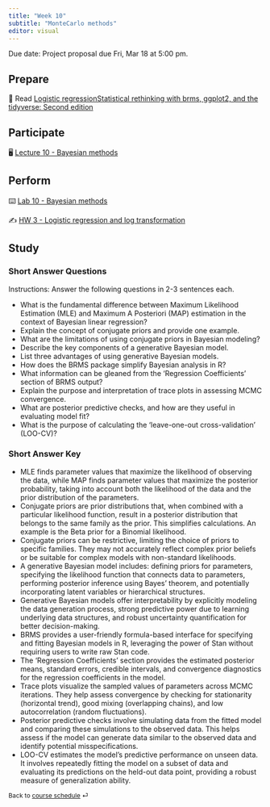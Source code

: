 ```yaml
---
title: "Week 10"
subtitle: "MonteCarlo methods"
editor: visual
---
```


::: callout-important
Due date: Project proposal due Fri, Mar 18 at 5:00 pm.
:::

## Prepare

📖 Read [Logistic regressionStatistical rethinking with brms, ggplot2, and the tidyverse: Second edition](https://bookdown.org/content/4857/)

## Participate

🖥️ [Lecture 10 - Bayesian methods](/slides/BSM_8740_lec_10.html)

## Perform

⌨️ [Lab 10 - Bayesian methods](labs/BSMM_8740_lab_10.html)

✍️ [HW 3 - Logistic regression and log transformation](/hw/hw-3.html)

## Study

### Short Answer Questions

Instructions: Answer the following questions in 2-3 sentences each.

-   What is the fundamental difference between Maximum Likelihood Estimation (MLE) and Maximum A Posteriori (MAP) estimation in the context of Bayesian linear regression?
-   Explain the concept of conjugate priors and provide one example.
-   What are the limitations of using conjugate priors in Bayesian modeling?
-   Describe the key components of a generative Bayesian model.
-   List three advantages of using generative Bayesian models.
-   How does the BRMS package simplify Bayesian analysis in R?
-   What information can be gleaned from the 'Regression Coefficients' section of BRMS output?
-   Explain the purpose and interpretation of trace plots in assessing MCMC convergence.
-   What are posterior predictive checks, and how are they useful in evaluating model fit?
-   What is the purpose of calculating the 'leave-one-out cross-validation' (LOO-CV)?

### Short Answer Key

-   MLE finds parameter values that maximize the likelihood of observing the data, while MAP finds parameter values that maximize the posterior probability, taking into account both the likelihood of the data and the prior distribution of the parameters.
-   Conjugate priors are prior distributions that, when combined with a particular likelihood function, result in a posterior distribution that belongs to the same family as the prior. This simplifies calculations. An example is the Beta prior for a Binomial likelihood.
-   Conjugate priors can be restrictive, limiting the choice of priors to specific families. They may not accurately reflect complex prior beliefs or be suitable for complex models with non-standard likelihoods.
-   A generative Bayesian model includes: defining priors for parameters, specifying the likelihood function that connects data to parameters, performing posterior inference using Bayes' theorem, and potentially incorporating latent variables or hierarchical structures.
-   Generative Bayesian models offer interpretability by explicitly modeling the data generation process, strong predictive power due to learning underlying data structures, and robust uncertainty quantification for better decision-making.
-   BRMS provides a user-friendly formula-based interface for specifying and fitting Bayesian models in R, leveraging the power of Stan without requiring users to write raw Stan code.
-   The 'Regression Coefficients' section provides the estimated posterior means, standard errors, credible intervals, and convergence diagnostics for the regression coefficients in the model.
-   Trace plots visualize the sampled values of parameters across MCMC iterations. They help assess convergence by checking for stationarity (horizontal trend), good mixing (overlapping chains), and low autocorrelation (random fluctuations).
-   Posterior predictive checks involve simulating data from the fitted model and comparing these simulations to the observed data. This helps assess if the model can generate data similar to the observed data and identify potential misspecifications.
-   LOO-CV estimates the model's predictive performance on unseen data. It involves repeatedly fitting the model on a subset of data and evaluating its predictions on the held-out data point, providing a robust measure of generalization ability.

::: {style="font-size: 0.875em;"}
Back to [course schedule](/ "Course schedule") ⏎
:::
